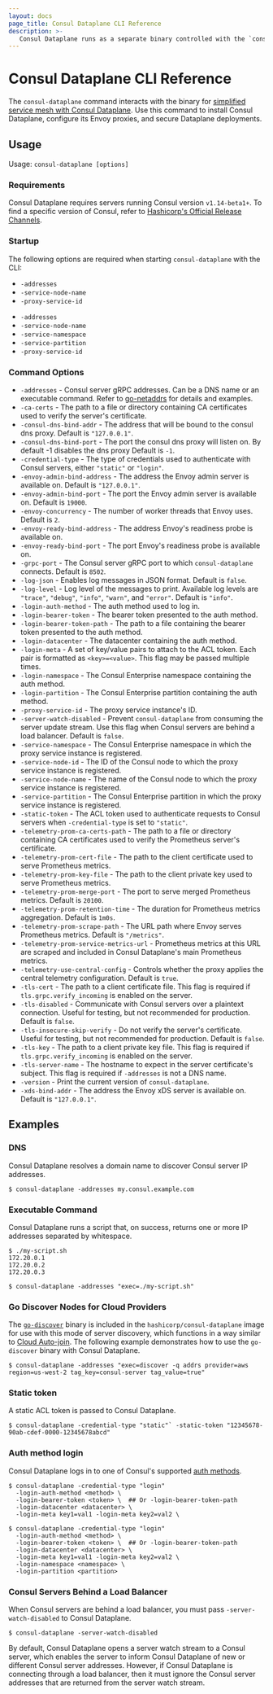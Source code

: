 ```yaml
---
layout: docs
page_title: Consul Dataplane CLI Reference
description: >-
   Consul Dataplane runs as a separate binary controlled with the `consul-dataplane` CLI command. Learn how to use this command to configure your dataplane on Kubernetes with this reference guide and example code.
---
```


# Consul Dataplane CLI Reference

The `consul-dataplane` command interacts with the binary for [simplified service mesh with Consul Dataplane](/consul/docs/k8s/dataplane). Use this command to install Consul Dataplane, configure its Envoy proxies, and secure Dataplane deployments.

## Usage

Usage: `consul-dataplane [options]`

### Requirements

Consul Dataplane requires servers running Consul version `v1.14-beta1+`. To find a specific version of Consul, refer to [Hashicorp's Official Release Channels](https://www.hashicorp.com/official-release-channels).

### Startup

The following options are required when starting `consul-dataplane` with the CLI:

<Tabs>
<Tab heading="Consul OSS">

- `-addresses`
- `-service-node-name`
- `-proxy-service-id`

</Tab>

<Tab heading="Consul Enterprise">

- `-addresses`
- `-service-node-name`
- `-service-namespace`
- `-service-partition`
- `-proxy-service-id`

</Tab>
</Tabs>


### Command Options

- `-addresses` - Consul server gRPC addresses. Can be a DNS name or an executable command. Refer to [go-netaddrs](https://github.com/hashicorp/go-netaddrs#summary) for details and examples.
- `-ca-certs` - The path to a file or directory containing CA certificates used to verify the server's certificate.
- `-consul-dns-bind-addr` - The address that will be bound to the consul dns proxy. Default is `"127.0.0.1"`.
- `-consul-dns-bind-port` - The port the consul dns proxy will listen on. By default -1 disables the dns proxy Default is `-1`.
- `-credential-type` - The type of credentials used to authenticate with Consul servers, either `"static"` or `"login"`.
- `-envoy-admin-bind-address` - The address the Envoy admin server is available on. Default is `"127.0.0.1"`.
- `-envoy-admin-bind-port` - The port the Envoy admin server is available on. Default is `19000`.
- `-envoy-concurrency` - The number of worker threads that Envoy uses. Default is `2`.
- `-envoy-ready-bind-address` - The address Envoy's readiness probe is available on.
- `-envoy-ready-bind-port` - The port Envoy's readiness probe is available on.
- `-grpc-port` - The Consul server gRPC port to which `consul-dataplane` connects. Default is `8502`.
- `-log-json` - Enables log messages in JSON format. Default is `false`.
- `-log-level` - Log level of the messages to print. Available log levels are `"trace"`, `"debug"`, `"info"`, `"warn"`, and `"error"`. Default is `"info"`.
- `-login-auth-method` - The auth method used to log in.
- `-login-bearer-token` - The bearer token presented to the auth method.
- `-login-bearer-token-path` - The path to a file containing the bearer token presented to the auth method.
- `-login-datacenter` - The datacenter containing the auth method.
- `-login-meta` - A set of key/value pairs to attach to the ACL token. Each pair is formatted as `<key>=<value>`. This flag may be passed multiple times.
- `-login-namespace` <EnterpriseAlert inline /> - The Consul Enterprise namespace containing the auth method.
- `-login-partition` <EnterpriseAlert inline /> - The Consul Enterprise partition containing the auth method.
- `-proxy-service-id` - The proxy service instance's ID.
- `-server-watch-disabled` - Prevent `consul-dataplane` from consuming the server update stream. Use this flag when Consul servers are behind a load balancer. Default is `false`.
- `-service-namespace` <EnterpriseAlert inline /> - The Consul Enterprise namespace in which the proxy service instance is registered.
- `-service-node-id` - The ID of the Consul node to which the proxy service instance is registered.
- `-service-node-name` - The name of the Consul node to which the proxy service instance is registered.
- `-service-partition` <EnterpriseAlert inline /> - The Consul Enterprise partition in which the proxy service instance is registered.
- `-static-token` - The ACL token used to authenticate requests to Consul servers when `-credential-type` is set to `"static"`.
- `-telemetry-prom-ca-certs-path` - The path to a file or directory containing CA certificates used to verify the Prometheus server's certificate.
- `-telemetry-prom-cert-file` - The path to the client certificate used to serve Prometheus metrics.
- `-telemetry-prom-key-file` - The path to the client private key used to serve Prometheus metrics.
- `-telemetry-prom-merge-port` - The port to serve merged Prometheus metrics. Default is `20100`.
- `-telemetry-prom-retention-time` - The duration for Prometheus metrics aggregation. Default is `1m0s`.
- `-telemetry-prom-scrape-path` - The URL path where Envoy serves Prometheus metrics. Default is `"/metrics"`.
- `-telemetry-prom-service-metrics-url` - Prometheus metrics at this URL are scraped and included in Consul Dataplane's main Prometheus metrics.
- `-telemetry-use-central-config` - Controls whether the proxy applies the central telemetry configuration. Default is `true`.
- `-tls-cert` - The path to a client certificate file. This flag is required if `tls.grpc.verify_incoming` is enabled on the server.
- `-tls-disabled` - Communicate with Consul servers over a plaintext connection. Useful for testing, but not recommended for production. Default is `false`.
- `-tls-insecure-skip-verify` - Do not verify the server's certificate. Useful for testing, but not recommended for production. Default is `false`.
- `-tls-key` - The path to a client private key file. This flag is required if `tls.grpc.verify_incoming` is enabled on the server.
- `-tls-server-name` - The hostname to expect in the server certificate's subject. This flag is required if `-addresses` is not a DNS name.
- `-version` - Print the current version of `consul-dataplane`.
- `-xds-bind-addr` - The address the Envoy xDS server is available on. Default is `"127.0.0.1"`.

## Examples

### DNS

Consul Dataplane resolves a domain name to discover Consul server IP addresses.

  ```shell-session
  $ consul-dataplane -addresses my.consul.example.com
  ```

### Executable Command

Consul Dataplane runs a script that, on success, returns one or more IP addresses separated by whitespace.

  ```shell-session
  $ ./my-script.sh
  172.20.0.1
  172.20.0.2
  172.20.0.3

  $ consul-dataplane -addresses "exec=./my-script.sh"
  ```

### Go Discover Nodes for Cloud Providers

The [`go-discover`](https://github.com/hashicorp/go-discover) binary is included in the `hashicorp/consul-dataplane` image for use with this mode of server discovery, which functions in
  a way similar to [Cloud Auto-join](/consul/docs/install/cloud-auto-join). The
  following example demonstrates how to use the `go-discover` binary with Consul Dataplane.

  ```shell-session
  $ consul-dataplane -addresses "exec=discover -q addrs provider=aws region=us-west-2 tag_key=consul-server tag_value=true"
  ```

### Static token

A static ACL token is passed to Consul Dataplane.

  ```shell-session
  $ consul-dataplane -credential-type "static"` -static-token "12345678-90ab-cdef-0000-12345678abcd"
  ```

### Auth method login

Consul Dataplane logs in to one of Consul's supported [auth methods](/consul/docs/security/acl/auth-methods).

  <Tabs>
  <Tab heading="Consul OSS">

  ```shell-session
  $ consul-dataplane -credential-type "login"
    -login-auth-method <method> \
    -login-bearer-token <token> \  ## Or -login-bearer-token-path
    -login-datacenter <datacenter> \
    -login-meta key1=val1 -login-meta key2=val2 \
  ```

  </Tab>

  <Tab heading="Consul Enterprise">

  ```shell-session
  $ consul-dataplane -credential-type "login"
    -login-auth-method <method> \
    -login-bearer-token <token> \  ## Or -login-bearer-token-path
    -login-datacenter <datacenter> \
    -login-meta key1=val1 -login-meta key2=val2 \
    -login-namespace <namespace> \
    -login-partition <partition>
  ```

  </Tab>
  </Tabs>

### Consul Servers Behind a Load Balancer

When Consul servers are behind a load balancer, you must pass `-server-watch-disabled` to Consul
Dataplane.

```shell-session
$ consul-dataplane -server-watch-disabled
```

By default, Consul Dataplane opens a server watch stream to a Consul server, which enables the server
to inform Consul Dataplane of new or different Consul server addresses. However, if Consul Dataplane
is connecting through a load balancer, then it must ignore the Consul server addresses that are
returned from the server watch stream.
